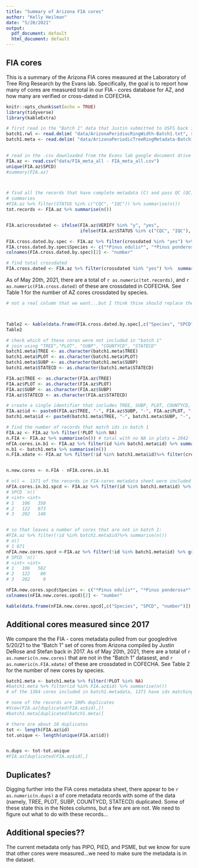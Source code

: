 ```yaml
---
title: "Summary of Arizona FIA cores"
author: "Kelly Heilman"
date: "5/20/2021"
output:
  pdf_document: default
  html_document: default
---
```

## FIA cores
This is a summary of the Arizona FIA cores measured at the Laboratory of Tree Ring Research by the Evans lab. Specifically, the goal is to report how many of cores are measured total in our FIA - cores database for AZ, and how many are verified or cross-dated in COFECHA. 

```r
knitr::opts_chunk$set(echo = TRUE)
library(tidyverse)
library(kableExtra)
```

```r
# first read in the "Batch 1" data that Justin submitted to USFS back in 2017
batch1.rwl <- read.delim( "data/ArizonaPeridiocRingWidth-Batch1.txt", sep = ",")
batch1.meta <- read.delim( "data/ArizonaPeriodicTreeRingMetadata-Batch1.txt", sep= "," )                      
 

# read in the .csv downloaded from the Evans lab google document drive as of 5/20/21
FIA.az <- read.csv("data/FIA_meta_all - FIA_meta_all.csv")
unique(FIA.az$SPCD)
#summary(FIA.az)



# find all the records that have complete metadata (C) and pass QC (QC)
# summaries 
#FIA.az %>% filter(STATUS %in% c("CQC", "IQC")) %>% summarise(n())
tot.records <- FIA.az %>% summarise(n())


FIA.az$crossdated <- ifelse(FIA.az$VERIFY %in% "y", "yes", 
                            ifelse(FIA.az$STATUS %in% c("CQC", "IQC"), "yes", "no"))

FIA.cross.dated.by.spec <- FIA.az %>% filter(crossdated %in% "yes") %>% group_by(SPCD)%>% summarise(n())
FIA.cross.dated.by.spec$Species <- c("*Pinus edulis*", "*Pinus ponderosa*", "*Pseudotsuga menziesii*")
colnames(FIA.cross.dated.by.spec)[2] <- "number"

# find total crossdated
FIA.cross.dated <- FIA.az %>% filter(crossdated %in% "yes") %>%  summarise(n())

```

As of May 20th, 2021, there are a total of `r as.numeric(tot.records)`, and `r as.numeric(FIA.cross.dated)` of these are crossdated in COFECHA. See Table 1 for the number of AZ cores crossdated by species. 



```r
# not a real column that we want...but I think thise should replace the Verify column



Table2 <- kable(data.frame(FIA.cross.dated.by.spec[,c("Species", "SPCD", "number")]) , "latex", align = c("l", "c", "c"), booktabs = TRUE,caption = "Number of AZ FIA cores crossdated by species", digits = 3, linesep = "") %>% kable_styling(position = "center")#%>% column_spec(1:2, width = "2cm")
Table2
```



```r
# check which of these cores were not included in "batch 1"
# join using "TREE","PLOT", "SUBP", "COUNTYCD", "STATECD"
batch1.meta$TREE <- as.character(batch1.meta$TREE)
batch1.meta$PLOT <- as.character(batch1.meta$PLOT)
batch1.meta$SUBP <- as.character(batch1.meta$SUBP)
batch1.meta$STATECD <- as.character(batch1.meta$STATECD)

FIA.az$TREE <- as.character(FIA.az$TREE)
FIA.az$PLOT <- as.character(FIA.az$PLOT)
FIA.az$SUBP <- as.character(FIA.az$SUBP)
FIA.az$STATECD <- as.character(FIA.az$STATECD)

# create a single identifier that includes TREE, SUBP, PLOT, COUNTYCD, STATECD:
FIA.az$id <- paste0(FIA.az$TREE, "-", FIA.az$SUBP, "-", FIA.az$PLOT, "-", FIA.az$COUNTYCD, "-", FIA.az$STATECD, "-", FIA.az$SPCD )
batch1.meta$id <- paste0(batch1.meta$TREE, "-", batch1.meta$SUBP, "-", batch1.meta$PLOT, "-", batch1.meta$COUNTYCD, "-", batch1.meta$STATECD, "-", batch1.meta$SPCD )

# find the number of records that match ids in batch 1
FIA.az <- FIA.az %>% filter(!PLOT %in% NA)
n.FIA <- FIA.az %>% summarise(n()) # total with no NA in plots = 2042
nFIA.cores.in.b1 <- FIA.az %>% filter(id %in% batch1.meta$id) %>% summarise(n())
n.b1 <- batch1.meta %>% summarise(n())
n.FIA.xdate <- FIA.az %>% filter(!id %in% batch1.meta$id)%>% filter(crossdated %in% "yes") %>% summarise(n()) # total with no NA in plots = 2042


n.new.cores <- n.FIA - nFIA.cores.in.b1 

# n() =  1371 of the records in FIA-cores metadata sheet were included in batch 1
nFIA.cores.in.b1.spcd <- FIA.az %>% filter(id %in% batch1.meta$id) %>% group_by(SPCD) %>% summarise(n())
# SPCD `n()`
# <int> <int>
# 1   106   350
# 2   122   873
# 3   202   148


# so that leaves a number of cores that are not in batch 1:
#FIA.az %>% filter(!id %in% batch1.meta$id)%>% summarise(n())
# n()
# 1 671
nFIA.new.cores.spcd <-FIA.az %>% filter(!id %in% batch1.meta$id) %>% group_by(SPCD) %>% summarise(n())
# SPCD `n()`
# <int> <int>
# 1   106   582
# 2   122    80
# 3   202     9

nFIA.new.cores.spcd$Species <- c("*Pinus edulis*", "*Pinus ponderosa*", "*Pseudotsuga menziesii*")
colnames(nFIA.new.cores.spcd)[2] <- "number"

kable(data.frame(nFIA.new.cores.spcd[,c("Species", "SPCD", "number")]) , "latex", align = c("l", "c", "c"), booktabs = TRUE,caption = "Number of new AZ FIA cores by species", digits = 3, linesep = "") %>% kable_styling(position = "center")#%>% column_spec(1:2, width = "2cm")
```
## Additional cores measured since 2017
We compare the the FIA - cores metadata pulled from our googledrive 5/20/21 to the "Batch 1" set of cores from Arizona compiled by Justin DeRose and Stefan back in 2017. As of May 20th, 2021, there are a total of `r as.numeric(n.new.cores)` that are not in the "Batch 1" datasest, and `r as.numeric(n.FIA.xdate)` of these are crossdated in COFECHA. See Table 2 for the number of new cores by species.




```r
batch1.meta <- batch1.meta %>% filter(!PLOT %in% NA)
#batch1.meta %>% filter(id %in% FIA.az$id) %>% summarise(n())
# of the 1364 cores included in batch1.metadata, 1371 have ids matching ids in FIA database...so some are duplicates?

# none of the records are 100% duplicates
#View(FIA.az[duplicated(FIA.az$id),])
#batch1.meta[duplicated(batch1.meta)]

# there are about 10 duplicates
tot <- length(FIA.az$id)
tot.unique <- length(unique(FIA.az$id))


n.dups <- tot-tot.unique
#FIA.az[duplicated(FIA.az$id),]
```
## Duplicates?
Digging further into the FIA cores metadata sheet, there appear to be `r as.numeric(n.dups)` a  of core metadata records with some of the data (namely, TREE, PLOT, SUBP, COUNTYCD, STATECD) duplicated. Some of these state this in the Notes columns, but a few are are not. We need to figure out what to do with these records...

## Additional species??
The current metadata only has PIPO, PIED, and PSME, but we know for sure that other cores were measured...we need to make sure the metadata is in the dataset. 

